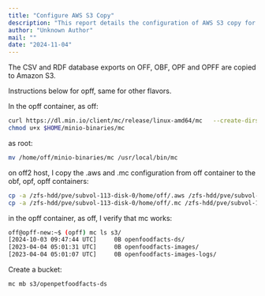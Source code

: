 ```yaml
---
title: "Configure AWS S3 Copy"
description: "This report details the configuration of AWS S3 copy for CSV and RDF exports from OFF, OBF, OPF, and OPFF. It covers installing MinIO mc, copying AWS and MinIO configurations, and verifying mc functionality to create S3 buckets."
author: "Unknown Author"
mail: ""
date: "2024-11-04"
---
```


The CSV and RDF database exports on OFF, OBF, OPF and OPFF are copied to Amazon S3.

Instructions below for opff, same for other flavors.

In the opff container, as off:

```bash
curl https://dl.min.io/client/mc/release/linux-amd64/mc   --create-dirs   -o $HOME/minio-binaries/mc
chmod u+x $HOME/minio-binaries/mc
```

as root:

```bash
mv /home/off/minio-binaries/mc /usr/local/bin/mc
```

on off2 host, I copy the .aws and .mc configuration from off container to the obf, opf, opff containers:

```bash
cp -a /zfs-hdd/pve/subvol-113-disk-0/home/off/.aws /zfs-hdd/pve/subvol-118-disk-0/home/off/
cp -a /zfs-hdd/pve/subvol-113-disk-0/home/off/.mc /zfs-hdd/pve/subvol-118-disk-0/home/off/
```

in the opff container, as off, I verify that mc works:

```bash
off@opff-new:~$ (opff) mc ls s3/
[2024-10-03 09:47:44 UTC]     0B openfoodfacts-ds/
[2023-04-04 05:01:31 UTC]     0B openfoodfacts-images/
[2023-04-04 05:01:07 UTC]     0B openfoodfacts-images-logs/
```

Create a bucket:

```bash
mc mb s3/openpetfoodfacts-ds
```


